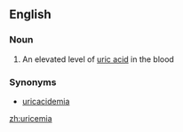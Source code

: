 ==English==

===Noun===
{{en-noun|-}}

#{{medicine}} An elevated level of [[uric acid]] in the blood

===Synonyms===
*[[uricacidemia]]

[[zh:uricemia]]